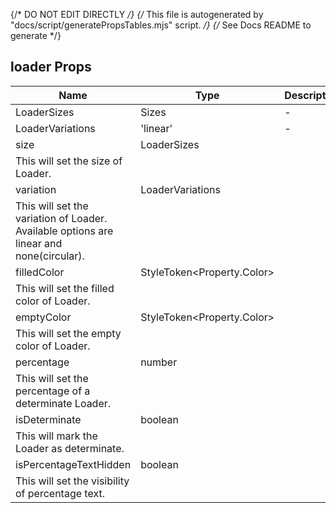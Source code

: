 
{/* DO NOT EDIT DIRECTLY */}
{/* This file is autogenerated by "docs/script/generatePropsTables.mjs" script. */}
{/* See Docs README to generate */}


## loader Props

| Name | Type | Description |
| ---- | ---- | ----------- |
| LoaderSizes | Sizes | - |
| LoaderVariations | 'linear' | - |
| size | LoaderSizes | 
This will set the size of Loader. |
| variation | LoaderVariations | 
This will set the variation of Loader. Available options are linear and none(circular). |
| filledColor | StyleToken&#60;Property.Color&#62; | 
This will set the filled color of Loader. |
| emptyColor | StyleToken&#60;Property.Color&#62; | 
This will set the empty color of Loader. |
| percentage | number | 
This will set the percentage of a determinate Loader. |
| isDeterminate | boolean | 
This will mark the Loader as determinate. |
| isPercentageTextHidden | boolean | 
This will set the visibility of percentage text. |
